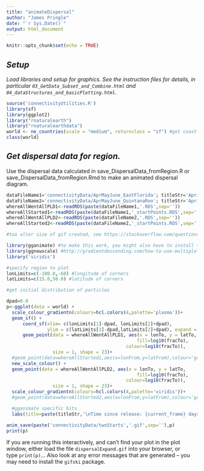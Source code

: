 ```yaml
---
title: "animateDispersal"
author: "James Pringle"
date: "`r Sys.Date()`"
output: html_document
---
```


```r
knitr::opts_chunk$set(echo = TRUE)
```

## *Setup*

*Load libraries and setup for graphics. See the instruction files for details, in particular `03_GetData_Subset_and_Combine.html` and `04_dataStructures_and_basicPlotting.html`.*

```r
source('connectivityUtilities.R')
library(sf)
library(ggplot2)
library("rnaturalearth")
library("rnaturalearthdata")
world <- ne_countries(scale = "medium", returnclass = "sf") #get coastline data
class(world)
```

## *Get dispersal data for region.*

Use the dispersal data calculated in save_DispersalData_fromRegion.R or save_DispersalData_fromRegion.Rmd to make an animated dispersal diagram.

```r
dataFileName1='connectivityData/AprMayJune_EastFlorida'; titleStr='April-June climatological release'
dataFileName2='connectivityData/AprMayJune_QuintanaRoo'; titleStr='April-June climatological release, 1m initial depth,\nlog10(particle density),'
whereAllWentAllPLD1<-readRDS(paste(dataFileName1,'.RDS',sep=''))
whereAllStarted1<-readRDS(paste(dataFileName1,'_startPoints.RDS',sep=''))
whereAllWentAllPLD2<-readRDS(paste(dataFileName2,'.RDS',sep=''))
whereAllStarted2<-readRDS(paste(dataFileName2,'_startPoints.RDS',sep=''))
```

```r
#too alter size of gif created, see https://stackoverflow.com/questions/49058567/define-size-for-gif-created-by-gganimate-change-dimension-resolution

library(gganimate) #to make this work, you might also have to install the gifski library
library(ggnewscale) #http://gradientdescending.com/how-to-use-multiple-color-scales-in-ggplot-with-ggnewscale/
library('viridis')

#specify region to plot    
lonLimits=c(-100.0,-60) #longitude of corners
latLimits=c(15.0,50.0) #latitude of corners

#get initial distribution of particles

dpad=0.0
p<-ggplot(data = world) + 
  scale_colour_gradientn(colours=hcl.colors(4,palette='plasma'))+
  geom_sf() + 
      coord_sf(xlim= c(lonLimits[1]-dpad, lonLimits[2]+dpad), 
               ylim = c(latLimits[1]-dpad,latLimits[2]+dpad), expand = FALSE)+
      geom_point(data = whereAllWentAllPLD1, aes(x = lonTo, y = latTo,
                                                fill=log10(fracTo),
                                            colour=log10(fracTo)), 
                 size = 1, shape = 23)+
  #geom_point(data=whereAllStarted1,aes(x=lonFrom,y=latFrom),colour='green')+
  new_scale_colour() +  
  geom_point(data = whereAllWentAllPLD2, aes(x = lonTo, y = latTo,
                                                fill=log10(fracTo),
                                            colour=log10(fracTo)), 
                 size = 1, shape = 23)+
  scale_colour_gradientn(colours=hcl.colors(4,palette='viridis'))+
  #geom_point(data=whereAllStarted2,aes(x=lonFrom,y=latFrom),colour='green')+

  #gganimate specific bits
  labs(title=paste(titleStr,'\nTime since release: {current_frame} days'))+transition_manual(PLD)

anim_save(paste('connectivityData/twoStarts','.gif',sep=''),p)
print(p)    
```

If you are running this interactively, and can't find your plot in the plot window, either load the file `dispersalExpand.gif` into your browser, or type `print(p)`... Also look at any error messages that are generated -- you may need to install the `gifski` package.

